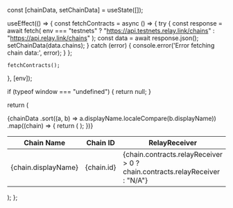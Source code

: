 
  const [chainData, setChainData] = useState([]);

useEffect(() => {
const fetchContracts = async () => {
try {
const response = await fetch(
env === "testnets"
? "https://api.testnets.relay.link/chains"
: "https://api.relay.link/chains"
);
const data = await response.json();
setChainData(data.chains);
} catch (error) {
console.error('Error fetching chain data:', error);
}
};

    fetchContracts();

}, [env]);

if (typeof window === "undefined") {
return null;
}

return (

<table style={{ width: "100%", borderSpacing: "48px" }} className="relay-table">
  <thead
    style={{
      borderBottom: "1px solid rgb(227 226 230)",
      paddingBottom: 5,
      width: "100%",
      fontSize: 16,
    }}
  >
    <tr style={{ textAlign: "left" }}>
      <th>Chain Name</th>
      <th>Chain ID</th>
      <th>RelayReceiver</th>
      <th>ERC20Router</th>
      <th>ApprovalProxy</th>
    </tr>
  </thead>
  <tbody>
    {chainData
      .sort((a, b) => a.displayName.localeCompare(b.displayName))
      .map((chain) => {
        return (
          <tr key={chain.id}>
            <td style={{ textTransform: "capitalize" }}>{chain.displayName}</td>
            <td>{chain.id}</td>
            <td>
              {chain.contracts.relayReceiver > 0
                ? chain.contracts.relayReceiver
                : "N/A"}
            </td>
            <td>
              {chain.contracts.erc20Router > 0
                ? chain.contracts.erc20Router
                : "N/A"}
            </td>
            <td>
              {chain.contracts.approvalProxy > 0
                ? chain.contracts.approvalProxy
                : "N/A"}
            </td>
          </tr>
        );
      })}
  </tbody>
</table>
); };
